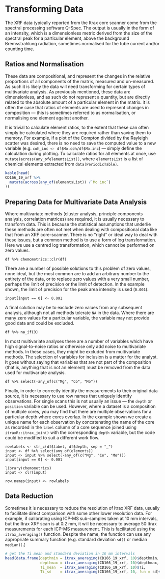 # Transforming Data
The XRF data typically reported from the Itrax core scanner come from the spectral processing software Q-Spec. The output is usually in the form of an intensity, which is a dimensionless metric derived from the size of the spectral peak for a particular element, above the  background Bremsstrahlung radiation, sometimes normalised for the tube current and/or counting time. 

## Ratios and Normalisation
These data are compositional, and represent the changes in the relative proportions of all components of the matrix, measured and un-measured. As such it is likely the data will need transforming for certain types of multivariate analysis. As previously mentioned, these data are dimensionless, and as such do not represent a quantity, but are directly related to the absolute amount of a particular element in the matrix. It is often the case that ratios of elements are used to represent changes in composition --- this is sometimes referred to as normalisation, or normalising one element against another. 

It is trivial to calculate element ratios, to the extent that these can often simply be calculated where they are required rather than saving them to memory. For example, if a plot of the Compton divided by the Rayleigh scatter was desired, there is no need to save the computed value to a new variable (e.g. `coh_inc <- df$Mo.coh/df$Mo.inc`) --- simply define the calculation during plotting. To calculate ratios for all elements at once, use `mutate(across(any_ofelementsList))`, where `elementsList` is a list of chemical elements extracted from `data(PeriodicTable)`.

```r
kable(head(
CD166_19_xrf %>%
  mutate(across(any_of(elementsList)) /`Mo inc`)
))
```

## Preparing Data for Multivariate Data Analysis
Where multivariate methods (cluster analysis, principle components analysis, correlation matrices) are required, it is usually necessary to transform data. This is because the statistical assumptions that underlie these methods are often not met when dealing with compositional data like that from an XRF core-scanner. There is no "right" or ideal way to deal with these issues, but a common method is to use a form of log transformation. Here we use a centred log transformation, which cannot be performed on zero values. 

```
df %>% chemometrics::clr(df)
```

There are a number of possible solutions to this problem of zero values, none ideal, but the most common are to add an arbitrary number to the entirety of the data, or to replace zero values with a very small number, perhaps the limit of precision or the limit of detection. In the example shown, the limit of precision for the peak area intensity is used (`0.001`). 

```
input[input == 0] <- 0.001
```

A final solution may be to exclude zero values from any subsequent analysis, although not all methods tolerate `NA` in the data. Where there are many zero values for a particular variable, the variable may not provide good data and could be excluded. 

```
df %>% na_if(0)
```

In most multivariate analyses there are a number of variables which have high signal-to-noise ratios or otherwise only add noise to multivariate methods. In these cases, they might be excluded from multivariate methods. The selection of variables for inclusion is a matter for the analyst. It goes without saying that variables that are not part of the composition (that is, anything that is not an element) must be removed from the data used for multivariate analysis.

```
df %>% select(-any_of(c("Mg", "Co", "Mo"))
```

Finally, in order to correctly identify the measurements to their original data source, it is necessary to use row names that uniquely identify observations. For single scans this is not usually an issue --- the `depth` or `position` variable can be used. However, where a dataset is a composition of multiple cores, you may find that there are multiple observations for a particular depth where cores overlap. In the example shown we create a unique name for each observation by concatenating the name of the core as recorded in the `label` column of a core sequence joined using `itraxR::itrax_join()` with the corresponding `depth` variable, but the code could be modified to suit a different work flow. 

```
rowlabels <- str_c(df$label, df$depth, sep = "_")
input <- df %>% select(any_of(elements)) 
input <- input %>% select(-any_of(c("Mg", "Co", "Mo")))
input[input == 0] <- 0.001

library(chemometrics)
input <- clr(input)

row.names(input) <- rowlabels
```

## Data Reduction

Sometimes it is necessary to reduce the resolution of Itrax XRF data, usually to facilitate direct comparison with some other lower resolution data. For example, if calibrating using ICP-MS sub-samples taken at 10 mm intervals, but the Itrax XRF scan is at 0.2 mm, it will be necessary to average 50 Itrax measurements for each ICP-MS measurement. This is facilitated using the `itrax_averaging()` function. Despite the name, the function can use any appropriate summary function (e.g. standard deviation `sd()` or median `median()`.)

```r
# get the Ti mean and standard deviation in 10 mm intervals
head(data.frame(depthmin = itrax_averaging(CD166_19_xrf, 10)$depthmin,
                depthmax = itrax_averaging(CD166_19_xrf, 10)$depthmax,
                Ti_mean  = itrax_averaging(CD166_19_xrf, 10)$Ti,
                Ti_sd    = itrax_averaging(CD166_19_xrf, 10, fun = sd)$Ti))
```
